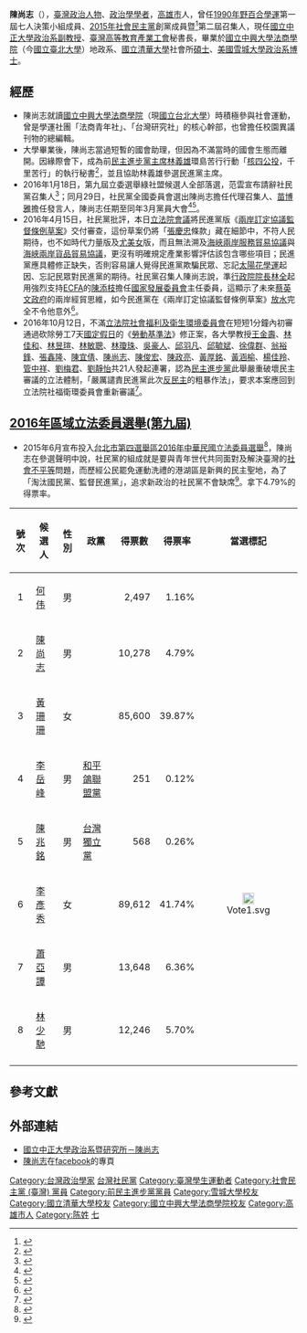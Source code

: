 {{Infobox_Person
| name        = 陳尚志
| image       = File:陳尚志參選記者會.jpg
| imagesize   = 180px
| occupation  = 大學教授
| period      =
| Sex         = 男
| nationality =  {{ROC}}
| birth_date  = {{birth_date_and_age|1968|10|23}}
| birth_place = {{ROC}}[[高雄市|高雄市]]
| death_date  =
| death_place =
| party       = {{社會民主黨}}
| spouse      = 已婚
| residence   = [[臺北市|臺北市]]
| relatives   =
| education   =
* [[國立高雄師範大學附屬高級中學|高雄師範大學附屬中學]]
* [[國立中興大學法商學院|國立中興大學法商學院]]地政系
* [[國立清華大學|國立清華大學]]社會所
* 美國[[雪城大學|雪城大學]]政治學博士（2006年）<ref>{{cite web|url=http://polsci.ccu.edu.tw/2009/professor/teachers_show.php?Professor_ID=14|title=國立中正大學政治系暨研究所－陳尚志|access-date=2015-11-26|archive-url=https://web.archive.org/web/20151126165047/http://polsci.ccu.edu.tw/2009/professor/teachers_show.php?Professor_ID=14|archive-date=2015-11-26|dead-url=yes}}</ref>
| past        =
* [[台灣守護民主平台協會|台灣守護民主平台協會]]理事
* [[臺灣高等教育產業工會|臺灣高等教育產業工會]]理事<ref>{{Cite web |url=http://www.theunion.org.tw/node/522 |publisher=臺灣高等教育產業工會 |title=第二屆理監事會 2015.3-2018.3 |deadurl=yes |archiveurl=https://web.archive.org/web/20160203052631/http://www.theunion.org.tw/node/522 |archivedate=2016-02-03 }}</ref>
* [[慈林教育基金會|慈林教育基金會]]台北辦公室主任
* [[人民作主教育基金會|人民作主教育基金會]]董事
* [[核四公投促進會|核四公投促進會]]執行秘書
* [[野百合學運|野百合學運]]第1屆七人決策小組
* 社會民主黨代理召集人（2016年1月－2016年3月26日)）
* 社會民主黨第二任召集人（2016年3月26日－2017年1月23日）
}}

'''陳尚志'''（{{bd|1968年|10月23日||}}），[[臺灣|臺灣]][[政治人物|政治人物]]、[[政治學|政治學]][[學者|學者]]，[[高雄市|高雄市]]人，曾任[[1990年|1990年]][[野百合學運|野百合學運]]第一屆七人決策小組成員、[[2015年|2015年]][[社會民主黨_(臺灣)|社會民主黨]]創黨成員暨<ref>{{cite news |title=捲起袖子打造台灣新政治！　「社會民主黨」3月成立 |url=http://www.ettoday.net/news/20150225/470690.html |author=政治中心 |publisher=[[ETtoday東森新聞雲|ETtoday東森新聞雲]] |date=2015-02-25 |accessdate=2015-10-08 |archive-date=2016-02-04 |archive-url=https://web.archive.org/web/20160204231434/http://www.ettoday.net/news/20150225/470690.html |dead-url=no }}</ref>第二屆召集人，現任[[國立中正大學|國立中正大學]][[政治系|政治系]][[副教授|副教授]]、[[臺灣高等教育產業工會|臺灣高等教育產業工會]]秘書長，畢業於[[國立中興大學法商學院|國立中興大學法商學院]]（今[[國立臺北大學|國立臺北大學]]）地政系、[[國立清華大學|國立清華大學]]社會所[[碩士|碩士]]、[[美國|美國]][[雪城大學|雪城大學]][[政治系|政治系]][[博士|博士]]。

== 經歷 ==
*陳尚志就讀[[國立中興大學法商學院|國立中興大學法商學院]]（現[[國立台北大學|國立台北大學]]）時積極參與社會運動，曾是學運社團「法商青年社」、「台灣研究社」的核心幹部，也曾擔任校園異議刊物的總編輯。
*大學畢業後，陳尚志當過短暫的國會助理，但因為不滿當時的國會生態而離開。因緣際會下，成為前[[民主進步黨主席|民主進步黨主席]][[林義雄|林義雄]]環島苦行行動「[[核四公投|核四公投]]，千里苦行」的執行秘書<ref>{{cite news |language = zh-tw |author = 人民作主運動 |coauthors =  |url = https://www.peopo.org/news/43645 |title = 公投苦行15年！從學生到教授的陳尚志話說當年 |publisher = [[PeoPo公民新聞平台|PeoPo公民新聞平台]] |pages =  |date = 2009-12-02 |accessdate = 2015-10-08 |archive-date = 2016-01-26 |archive-url = https://web.archive.org/web/20160126080110/https://www.peopo.org/news/43645 |dead-url = no }}</ref>，並且協助林義雄參選民進黨主席。
*2016年1月18日，第九屆立委選舉綠社盟候選人全部落選，范雲宣布請辭社民黨召集人<ref>{{Cite web|url=http://www.coolloud.org.tw/node/84431|author=社會民主黨|language=zh-tw|title=【聲明】范雲請辭社會民主黨召集人|publisher=苦勞網|date=2016-01-19|accessdate=2016-04-19|archive-url=https://web.archive.org/web/20160425221349/http://www.coolloud.org.tw/node/84431|archive-date=2016-04-25|dead-url=no}}</ref>；同月29日，社民黨全國委員會選出陳尚志擔任代理召集人、[[苗博雅|苗博雅]]擔任發言人，陳尚志任期至同年3月黨員大會<ref>{{Cite web|url=http://www.coolloud.org.tw/node/84503|author=社會民主黨|language=zh-tw|title=【新聞稿】繼續前進 陳尚志、苗博雅接任社民黨代理召集人、發言人|publisher=苦勞網|date=2016-01-29|accessdate=2016-04-19|archive-url=https://web.archive.org/web/20160416081347/http://www.coolloud.org.tw/node/84503|archive-date=2016-04-16|dead-url=no}}</ref><ref>{{Cite web|url=http://www.ettoday.net/news/20160129/640256.htm|author=楊佳穎|language=zh-tw|title=范雲請辭！陳尚志接社民黨代理召集人 苗博雅任發言人|publisher=[[ETtoday新聞雲|ETtoday新聞雲]]|date=2016-01-29|accessdate=2016-04-17|archive-url=https://web.archive.org/web/20160403091754/http://www.ettoday.net/news/20160129/640256.htm|archive-date=2016-04-03|dead-url=no}}</ref>。
*2016年4月15日，社民黨批評，本日[[立法院會議|立法院會議]]將民進黨版《[[兩岸協議監督條例|兩岸訂定協議監督條例草案]]》交付審查，這份草案仍將「[[張慶忠|張慶忠]]條款」藏在細節中，不符人民期待，也不如時代力量版及[[尤美女|尤美女]]版，而且無法溯及[[海峽兩岸服務貿易協議|海峽兩岸服務貿易協議]]與[[海峽兩岸貨品貿易協議|海峽兩岸貨品貿易協議]]，更沒有明確規定產業影響評估該包含哪些項目；民進黨應具體修正缺失，否則容易讓人覺得民進黨欺騙民眾、忘記[[太陽花學運|太陽花學運]]起因、忘記民眾對民進黨的期待。社民黨召集人陳尚志說，準[[行政院院長|行政院院長]][[林全|林全]]起用強烈支持[[ECFA|ECFA]]的[[陳添枝|陳添枝]]擔任[[國家發展委員會|國家發展委員會]]主任委員，這顯示了未來[[蔡英文政府|蔡英文政府]]的兩岸經貿思維，如今民進黨在《兩岸訂定協議監督條例草案》[[放水|放水]]完全不令他意外<ref>{{Cite web|url=http://www.coolloud.org.tw/node/85045|author=社會民主黨|language=zh-tw|title=【新聞稿】綠版監督條例付委 社民黨：不符人民期待|publisher=苦勞網|date=2016-04-15|accessdate=2016-04-17|archive-url=https://web.archive.org/web/20160416095941/http://www.coolloud.org.tw/node/85045|archive-date=2016-04-16|dead-url=no}}</ref>。
*2016年10月12日，不滿[[立法院社會福利及衛生環境委員會|立法院社會福利及衛生環境委員會]]在短短1分鐘內初審通過砍除勞工7天[[國定假日|國定假日]]的《[[勞動基準法_(中華民國)|勞動基準法]]》修正案，各大學教授[[王金壽|王金壽]]、[[林佳和|林佳和]]、[[林昱瑄|林昱瑄]]、[[林敏聰|林敏聰]]、[[林瓊珠|林瓊珠]]、[[吳豪人|吳豪人]]、[[邱羽凡|邱羽凡]]、[[邱毓斌|邱毓斌]]、[[徐偉群|徐偉群]]、[[翁裕鋒|翁裕鋒]]、[[張鑫隆|張鑫隆]]、[[陳宜倩|陳宜倩]]、[[陳尚志|陳尚志]]、[[陳俊宏|陳俊宏]]、[[陳政亮|陳政亮]]、[[黃厚銘|黃厚銘]]、[[黃涵榆|黃涵榆]]、[[楊佳羚|楊佳羚]]、[[管中祥|管中祥]]、[[劉梅君|劉梅君]]、[[劉靜怡|劉靜怡]]共21人發起連署，認為[[民主進步黨|民主進步黨]]此舉嚴重破壞民主審議的立法體制，「嚴厲譴責民進黨此次[[反民主|反民主]]的粗暴作法」，要求本案應回到立法院社福衛環委員會重新審議<ref>{{Cite web|url=https://www.civilmedia.tw/archives/55245|author=一群大學教師|language=zh-tw|title=【聲明】《勞基法》修正案應回到委員會審議 學界反對民進黨架空委員會之聯署聲明|publisher=[[公民行動影音紀錄資料庫|公民行動影音紀錄資料庫]]|date=2016-10-12|accessdate=2016-10-19|archive-url=https://web.archive.org/web/20161019042940/http://www.civilmedia.tw/archives/55245|archive-date=2016-10-19|dead-url=yes}}</ref>。

==[[2016年中華民國立法委員選舉區域暨原住民選舉區投票結果列表#臺北市第四選舉區（內湖區、南港區）|2016年區域立法委員選舉(第九屆)]]==
*2015年6月宣布投入[[臺北市第四選舉區_(2008年立法委員)|台北市第四選舉區]][[2016年中華民國立法委員選舉|2016年中華民國立法委員選舉]]<ref>{{cite news |language = zh-tw |author =  |coauthors =  |url = http://news.ltn.com.tw/news/politics/breakingnews/1361255 |title = 代表社民黨港湖選立委 陳尚志：淘汰國民黨、監督民進黨 |publisher = 自由日報 |pages =  |date = 2015-06-27 |accessdate = 2015-10-08 |archive-date = 2015-08-10 |archive-url = https://web.archive.org/web/20150810164337/http://news.ltn.com.tw/news/politics/breakingnews/1361255 |dead-url = no }}</ref>，陳尚志在參選聲明中說，社民黨的組成就是要與青年世代共同面對及解決臺灣的[[社會不平等|社會不平等]]問題，而歷經公民罷免運動洗禮的港湖區是新興的民主聖地，為了「淘汰國民黨、監督民進黨」，追求新政治的社民黨不會缺席<ref>{{Cite web|url=http://newtalk.tw/news/view/2015-06-27/61635|author=劉奕霆|language=zh-tw|title=港湖區推陳尚志參選 社民黨：不與藍綠整合|publisher=新頭殼|date=2015-06-27|accessdate=2015-07-04|archive-url=https://web.archive.org/web/20150705175433/http://newtalk.tw/news/view/2015-06-27/61635|archive-date=2015-07-05|dead-url=no}}</ref>。拿下4.79%的得票率。
{| class="wikitable sortable"
!號次
!scope="col" class="unsortable"|候選人
!scope="col" class="unsortable"|性別
!scope="col" class="unsortable"|政黨
!得票數
!scope="col" class="unsortable"|得票率
!scope="col" class="unsortable"|當選標記
|-
|align="center"|1
|[[何偉_(臺灣)|何伟]]
|align="center"|男
|{{Nonp}}
|align="right"|2,497
|align="right"|1.16%
|
|-
|align="center"|2
|[[陳尚志|陳尚志]]
|align="center"|男
|{{綠黨社會民主黨聯盟}}
|align="right"|10,278
|align="right"|4.79%
|
|-
|align="center"|3
|[[黃珊珊|黃珊珊]]
|align="center"|女
|{{Pfp}}
|align="right"|85,600
|align="right"|39.87%
| 
|-
|align="center"|4
|[[李岳峰_(臺北市)|李岳峰]]
|align="center"|男
|[[和平鴿聯盟黨|和平鴿聯盟黨]]
|align="right"|251
|align="right"|0.12%
|
|-
|align="center"|5
|[[陳兆銘|陳兆銘]]
|align="center"|男
|[[台灣獨立黨|台灣獨立黨]]
|align="right"|568
|align="right"|0.26%
|
|-
|align="center"|6
|[[李彥秀|李彥秀]]
|align="center"|女
|{{Kmt}}
|align="right"|89,612
|align="right"|41.74%
|align="center"|[[File:Vote1.svg|20px]]
|-
|align="center"|7
|[[蕭亞譚|蕭亞譚]]
|align="center"|男
|{{Tsu}}
|align="right"|13,648
|align="right"|6.36%
|
|-
|align="center"|8
|[[林少馳|林少馳]]
|align="center"|男
|{{NPPT}}
|align="right"|12,246
|align="right"|5.70%
|
|-
|}

== 參考文獻 ==
{{Reflist|2}}

== 外部連結 ==
*[https://web.archive.org/web/20151126165047/http://polsci.ccu.edu.tw/2009/professor/teachers_show.php?Professor_ID=14 國立中正大學政治系暨研究所－陳尚志]
*[https://www.facebook.com/SCCSDP 陳尚志]在[[facebook|facebook]]的專頁

{{Portal bar|台灣|政治|人物}}

{{DEFAULTSORT:Chen陳尚志}}
[[Category:台灣政治學家|Category:台灣政治學家]]
[[Category:臺灣政黨領袖|台灣社民黨]]
[[Category:臺灣學生運動者|Category:臺灣學生運動者]]
[[Category:社會民主黨_(臺灣)_黨員|Category:社會民主黨 (臺灣) 黨員]]
[[Category:前民主進步黨黨員|Category:前民主進步黨黨員]]
[[Category:雪城大學校友|Category:雪城大學校友]]
[[Category:國立清華大學校友|Category:國立清華大學校友]]
[[Category:國立中興大學法商學院校友|Category:國立中興大學法商學院校友]]
[[Category:高雄市人|Category:高雄市人]]
[[Category:陈姓|Category:陈姓]]
[[Category:野百合學運參與者|七]]